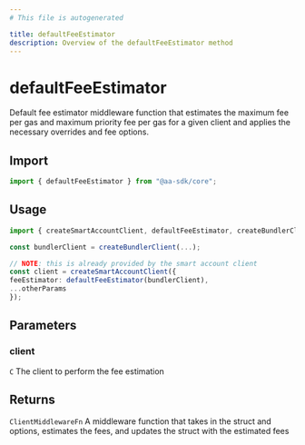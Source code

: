 ```yaml
---
# This file is autogenerated

title: defaultFeeEstimator
description: Overview of the defaultFeeEstimator method
---
```


# defaultFeeEstimator

Default fee estimator middleware function that estimates the maximum fee per gas and maximum priority fee per gas for a given client and applies the necessary overrides and fee options.

## Import

```ts
import { defaultFeeEstimator } from "@aa-sdk/core";
```

## Usage

```ts
import { createSmartAccountClient, defaultFeeEstimator, createBundlerClient } from "@aa-sdk/core";

const bundlerClient = createBundlerClient(...);

// NOTE: this is already provided by the smart account client
const client = createSmartAccountClient({
feeEstimator: defaultFeeEstimator(bundlerClient),
...otherParams
});
```

## Parameters

### client

`C`
The client to perform the fee estimation

## Returns

`ClientMiddlewareFn`
A middleware function that takes in the struct and options, estimates the fees, and updates the struct with the estimated fees
